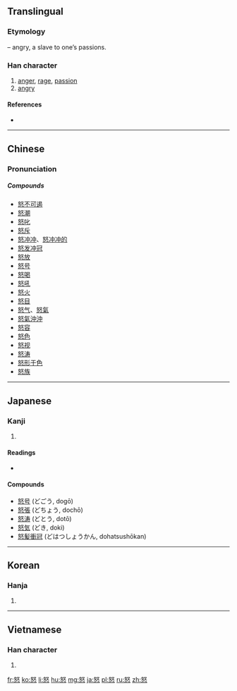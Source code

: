 ==Translingual==

===Etymology===
{{Han compound|心|t1=heart|奴|t2=slave|ls=psc|c1=s|c2=p}} – angry, a slave to one’s passions.

===Han character===
{{Han char|rn=61|rad=心|as=05|sn=9|four=4733<sub>4</sub>|canj=女水心 (VEP)|ids=⿱[[奴]][[心]]}}

# [[anger]], [[rage]], [[passion]]
# [[angry]]

====References====
* {{Han ref|kx=0380.080|dkj=10439|dj=0708.080|hdz=42282.030|uh=6012|ud=24594|bh=ABE3|bd=44003}}

----

==Chinese==
{{zh-hanzi-box|[[怒]]}}

===Pronunciation===
{{zh-pron
|m=nù
|c=nou6
|mc=y
|oc=y
|ma=Zh-nù.ogg
|cat=n,a
}}

=====Compounds=====
* [[怒不可遏]]
* [[怒潮]]
* [[怒叱]]
* [[怒斥]]
* [[怒冲冲]]、[[怒冲冲的]]
* [[怒发冲冠]]
* [[怒放]]
* [[怒号]]
* [[怒喝]]
* [[怒吼]]
* [[怒火]]
* [[怒目]]
* [[怒气]]、[[怒氣]]
* [[怒氣沖沖]]
* [[怒容]]
* [[怒色]]
* [[怒视]]
* [[怒涛]]
* [[怒形于色]]
* [[怒族]]

----

==Japanese==

===Kanji===
{{ja-kanji|grade=c|rs=心05}}

# {{defn|lang=ja|sort=心05}}

====Readings====
* {{ja-readings|goon=[[ぬ]] (nu) {{non-joyo-reading}}|kanon=[[ど]] (do)|kun=[[いかる]] (ikaru), [[おこる]] (okoru)}}

====Compounds====
* [[怒号]] (どごう, dogō)
* [[怒張]] (どちょう, dochō)
* [[怒涛]] (どとう, dotō)
* [[怒気]] (どき, doki)
* [[怒髪衝冠]] (どはつしょうかん, dohatsushōkan)

----

==Korean==

===Hanja===
{{ko-hanja|hangeul=노|eumhun=|rv=no|mr=no|y=no}}

# {{defn|lang=ko|sort=心05}}

----

==Vietnamese==

===Han character===
{{vi-hantu|nộ|rs=心05}}

# {{defn|lang=vi|sort=心05}}

[[fr:怒]]
[[ko:怒]]
[[li:怒]]
[[hu:怒]]
[[mg:怒]]
[[ja:怒]]
[[pl:怒]]
[[ru:怒]]
[[zh:怒]]